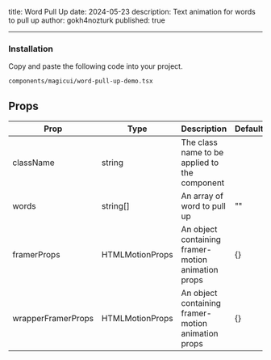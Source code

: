 title: Word Pull Up
date: 2024-05-23
description: Text animation for words to pull up
author: gokh4nozturk
published: true

---

<ComponentPreview name="word-pull-up-demo" />

<Steps>

### Installation

Copy and paste the following code into your project.

```text
components/magicui/word-pull-up-demo.tsx
```

<ComponentSource name="word-pull-up-demo" />

</Steps>

## Props

| Prop               | Type            | Description                                        | Default |
| ------------------ | --------------- | -------------------------------------------------- | ------- |
| className          | string          | The class name to be applied to the component      |         |
| words              | string[]        | An array of word to pull up                        | ""      |
| framerProps        | HTMLMotionProps | An object containing framer-motion animation props | {}      |
| wrapperFramerProps | HTMLMotionProps | An object containing framer-motion animation props | {}      |
